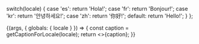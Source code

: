 
<Meta title="Example/Locale" />

  switch(locale) {
    case 'es': return 'Hola!';
    case 'fr': return 'Bonjour!';
    case 'kr': return '안녕하세요!';
    case 'zh': return '你好!';
    default:
      return 'Hello!';
  }
};

<Canvas>
    <Story name="StoryWithLocale">
    {(args, { globals: { locale } }) => {
        const caption = getCaptionForLocale(locale);
        return <>{caption}</>;
    }}
    </Story>
</Canvas>
